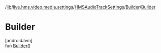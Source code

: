 /[lib](/api-reference/android/v2/home/content)/[live.hms.video.media.settings](../../index)/[HMSAudioTrackSettings](../index)/[Builder](index)/[Builder](-builder)

# Builder

[androidJvm]\
fun [Builder](-builder)()
